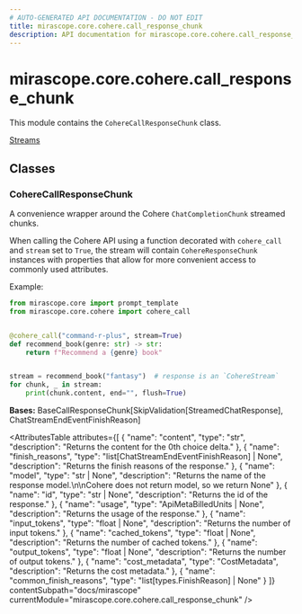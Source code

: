 ```yaml
---
# AUTO-GENERATED API DOCUMENTATION - DO NOT EDIT
title: mirascope.core.cohere.call_response_chunk
description: API documentation for mirascope.core.cohere.call_response_chunk
---
```


# mirascope.core.cohere.call_response_chunk

<ApiType type="Module" />

This module contains the `CohereCallResponseChunk` class.

<Info title="Usage">

[Streams](/docs/mirascope/learn/streams#handling-streamed-responses)

</Info>

## Classes

### CohereCallResponseChunk

<ApiType type="Class" />

A convenience wrapper around the Cohere `ChatCompletionChunk` streamed chunks.

When calling the Cohere API using a function decorated with `cohere_call` and
`stream` set to `True`, the stream will contain `CohereResponseChunk` instances with
properties that allow for more convenient access to commonly used attributes.

Example:

```python
from mirascope.core import prompt_template
from mirascope.core.cohere import cohere_call


@cohere_call("command-r-plus", stream=True)
def recommend_book(genre: str) -> str:
    return f"Recommend a {genre} book"


stream = recommend_book("fantasy")  # response is an `CohereStream`
for chunk, _ in stream:
    print(chunk.content, end="", flush=True)
```

**Bases:** BaseCallResponseChunk[SkipValidation[StreamedChatResponse], ChatStreamEndEventFinishReason]

<AttributesTable
  attributes={[
  {
    "name": "content",
    "type": "str",
    "description": "Returns the content for the 0th choice delta."
  },
  {
    "name": "finish_reasons",
    "type": "list[ChatStreamEndEventFinishReason] | None",
    "description": "Returns the finish reasons of the response."
  },
  {
    "name": "model",
    "type": "str | None",
    "description": "Returns the name of the response model.\n\nCohere does not return model, so we return None"
  },
  {
    "name": "id",
    "type": "str | None",
    "description": "Returns the id of the response."
  },
  {
    "name": "usage",
    "type": "ApiMetaBilledUnits | None",
    "description": "Returns the usage of the response."
  },
  {
    "name": "input_tokens",
    "type": "float | None",
    "description": "Returns the number of input tokens."
  },
  {
    "name": "cached_tokens",
    "type": "float | None",
    "description": "Returns the number of cached tokens."
  },
  {
    "name": "output_tokens",
    "type": "float | None",
    "description": "Returns the number of output tokens."
  },
  {
    "name": "cost_metadata",
    "type": "CostMetadata",
    "description": "Returns the cost metadata."
  },
  {
    "name": "common_finish_reasons",
    "type": "list[types.FinishReason] | None"
  }
]}
  contentSubpath="docs/mirascope"
  currentModule="mirascope.core.cohere.call_response_chunk"
/>



